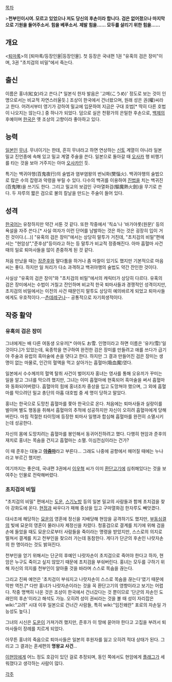 [[목차]]

>'''천부인이시여. 모르고 있었으나 저도 당신의 후손이라 합니다. 검은 없어졌으나 마지막으로 기원을 들어주소서. 힘을 베푸소서. 제발 힘을...... 모두를 살리기 위한 힘을......'''

== 개요 ==
<[[퇴마록]]>의 [퇴마록/등장인물|등장인물]. 첫 등장은 국내편 1권 "유혹의 검은 장미"이며, 3권 "초치검의 비밀"에서 죽는다.

== 출신 ==
이름은 홍녀(紅女)라고 쓴다.[* 일본식 한자 발음은 '고메(こうめ)' 정도로 보는 것이 인명으로서는 비교적 자연스러울듯.] 조상이 한국에서 건너왔으며, 원래 성은 권(權)씨라고 한다. 어려서부터 영기가 강하여 밀교에 입문하여 지금은 구대 호법[* 딱히 다른 호법이 나오지는 않는다.] 중 하나가 되었다. 덤으로 실은 천황가의 은밀한 후손으로, [[백제]]의 후예이며 [[한국]]은 옛 조상의 고향이라 좋아하고 있다.

== 능력 ==
[[일본]]인 [[무녀]]. 무녀이기는 한데, 흔히 무녀라고 하면 연상하는 [[신토]] 계열이 아니라 일본 밀교 진언종에 속해 있고 밀교 계열 주술을 쓴다. 일본으로 돌아갈 때 [[오사카]] 행 비행기를 타는 것을 보아 거주지는 아마 [[오사카]]인 듯.

특기는 백귀야행(百鬼夜行)의 술법과 염부염왕의 번뇌화(樊惱火). 백귀야행의 술법으로 많은 수의 잡령과 악령을 부릴 수 있다. 다수의 백귀를 이용하여 [[진법]]을 치는 백귀진(百鬼陣)을 쓰기도 한다. 그리고 밀교의 보검인 구마열화검(驅魔熱火劍)을 무기로 쓴다. 두 자루의 짧은 검으로 불의 칼날을 만드는 주술이 들어 있다.

== 성격 ==
[[한국어]]는 유창하지만 약간 서툰 것 같다. 또한 작중에서 '칙쇼'나 '바가야롯(원문)' 등의 욕설을 자주 쓴다.[* 사실 여자가 이런 단어를 남발하는 것은 하는 것은 굉장히 입이 거친 것이다.(…)] "유혹의 검은 장미"에서는 상당히 말투가 거친데, "초치검의 비밀"편에서는 "현암상","준후상"등이라고 하는 등 말투가 비교적 정중해진다. 아마 흡혈마 사건 때의 일로 퇴마사들을 많이 존중하게 된 것 같다.

처음 만났을 때는 [[장준후]]와 말다툼을 하거나 좀 마찰이 있기도 했지만 기본적으로 마음씨는 좋다. 하지만 일 처리가 다소 과격하고 백귀야행의 술법도 약간 잔인한 것이다.

사실상 "유혹의 검은 장미"와 "초치검의 비밀"에서의 캐릭터가 상당히 다르다. 유혹의 검은 장미에서는 수법이 거칠고 잔인하며 비교적 한국 퇴마사들과 경쟁적인 성격이지만, 초치검의 비밀에서는 이전의 사건 때문인지 말투도 상당히 예의바르게 되었고 퇴마사들에게도 우호적이다.--[[츤데레]]구나-- 공통적으로 자기희생적이다.

== 작중 활약 ==
=== 유혹의 검은 장미 ===
그녀에게는 배 다른 여동생 오유끼[* 아마도 お雪. 인명이라고 하면 이름은 '유키(雪)'일 것이다.]가 있었는데, 육종학을 연구하여 완전한 검은 장미를 만들려고 애를 쓰다가 급기야 주술과 유럽의 흑마술에 손을 댓다고 한다. 하지만 그 결과 만들어진 검은 장미는 생명이 없는 마물로, 인간의 혈액을 먹고 살아가는 흡혈마(吸血魔)였다.

일본에서 수수께끼의 혈액 탈취 사건이 벌어지자 홍녀는 영사를 통해 오유끼가 꾸미는 일을 알고 그녀를 막으려 했지만, 그녀는 이미 흡혈마에 현혹되어 흑마술을 써서 흡혈마와 동화되어버렸다. 흡혈마의 힘에 홍녀조차 중상을 입고 도망쳐야 했으며, 그 외에 흡혈마를 막으려던 밀교 총단의 아홉 대호법 중 세 명이 당하고 말았다.

홍녀는 한국으로 도망친 흡혈마를 쫓아 한국으로 온다. 처음에는 퇴마사들과 실랑이를 벌이며 별도 행동을 취해서 흡혈마의 추적에 성공하지만 자신이 오히려 흡혈마에게 당해버린다. 마침 적절한 타이밍에 등장한 퇴마사 일행과 합심해 흡혈마를 완전히 소멸시키는데 성공한다.

자신의 몸에 도망치려는 흡혈마를 봉인해서 동귀어진하려고 했다. 다행히 현암과 준후의 재치로 홍녀는 목숨을 건지고 흡혈마는 소멸. 이심전심이라는 건가?

이 때 준후는 대놓고 '''[[아줌마]]'''라고 부른다... 그래도 나중에 공항에서 헤어질 때에는 누나라고 부르긴 했지만.

여기까지는 좋은데, 국내편 3권에서 [[이우혁]] 씨가 이미 [[환단고기]]에 심취해있다는 것을 보여주는 인물로 전락해버렸다. 

=== 초치검의 비밀 ===
"초치검의 비밀" 편에서는 [[도운]], [[스기노방]] 등의 일본 밀교의 사람들과 함께 초치검을 찾아 강화도에 온다. [[현정]]과 싸우다가 패해 중상을 입고 구마열화검 한자루도 빼앗겼다.

대사조에 해당하는 [[묘운]]의 영혼에 정신을 지배당해 현암을 공격하기도 했지만, [[부동심결]]의 빛에 묘운의 영혼이 물러나자 제정신을 차렸다. 청홍검으로 결계를 치기에 위해 검을 손에 들었을 때도 묘운으로부터 사람들을 죽이라는 명령을 받았지만, 스스로의 의지로 떨쳐서 결계를 치고 천부인을 찾으러 가는데 동참한다. 게다가 단군의 후손인 나랏자손의 한 명이라는 것도 밝혀진다.

천부인을 얻기 위해서는 단군의 후예인 나랏자손이 초치검으로 죽어야 한다고 하자, 현암은 누구도 죽이고 싶지 않았기 때문에 초치검을 부숴버린다. 홍녀는 모두를 구하기 위해 자신의 의지를 천부인이 알아줄 것을 바라며 스스로 목숨을 끊는다.

그리고 진짜 예언은 '초치검이 부숴지고 나랏자손이 스스로 목숨을 끊는다'였기 때문에 막판 역전.[* 다만 홍녀가 나랏자손이라는 것을 꼭 환단고기의 영향이라고 보기는 어렵다. 작중 명백히 나온 것은 조상이 한국에서 건너갔다는 것 뿐이므로 '단군의 자손인 도래인의 후손'이라고 해석도 가능. 오히려 성이 권씨라는 것을 볼 때 성이 자리잡은 wiki:"고려" 시대 이후 일본으로 건너간 사람들, 특히 wiki:"임진왜란" 포로의 자손일 가능성도 높다.]

그녀의 시신은 [[도운]]이 가져가려 했지만, 준후가 이 땅에 묻어야 한다고 고집을 부려서 퇴마사들이 장례를 치르게 되었다.

아무튼 홍녀의 죽음으로 퇴마사들은 일본의 후원자를 잃고 오히려 적대 상태가 된다. 그리고 그 결과는 혼세편의 '''명왕교 사건'''...

[[이현암]]에게 어느 정도 호감이 있던 걸로 추정되며, 동인 쪽에서도 현암에게 [[플래그]]가 세워졌다고 생각하는 사람이 많다.

[[각주]]
